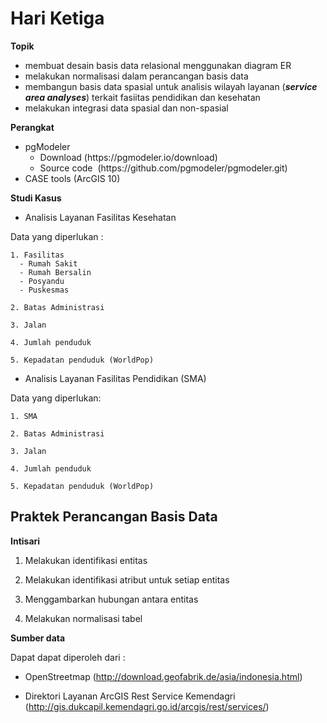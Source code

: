 # Hari Ketiga

**Topik** 

- membuat desain basis data relasional menggunakan diagram ER
- melakukan normalisasi dalam perancangan basis data
- membangun basis data spasial untuk analisis wilayah layanan (_**service area analyses**_) terkait fasiitas pendidikan dan kesehatan
- melakukan integrasi data spasial dan non-spasial


**Perangkat**

- pgModeler 
  - Download (https://pgmodeler.io/download)
  - Source code  (https://github.com/pgmodeler/pgmodeler.git)

- CASE tools (ArcGIS 10)

**Studi Kasus**

- Analisis Layanan Fasilitas Kesehatan

Data yang diperlukan :

```
1. Fasilitas 
  - Rumah Sakit
  - Rumah Bersalin
  - Posyandu
  - Puskesmas

2. Batas Administrasi

3. Jalan

4. Jumlah penduduk

5. Kepadatan penduduk (WorldPop)
```

- Analisis Layanan Fasilitas Pendidikan (SMA)

Data yang diperlukan:

```
1. SMA

2. Batas Administrasi

3. Jalan

4. Jumlah penduduk

5. Kepadatan penduduk (WorldPop)
```

## Praktek Perancangan Basis Data

**Intisari**

1. Melakukan identifikasi entitas

2. Melakukan identifikasi atribut untuk setiap entitas

3. Menggambarkan hubungan antara entitas

4. Melakukan normalisasi tabel


**Sumber data**

Dapat dapat diperoleh dari :

- OpenStreetmap ([http://download.geofabrik.de/asia/indonesia.html](http://download.geofabrik.de/asia/indonesia.html))

- Direktori Layanan ArcGIS Rest Service Kemendagri  ([http://gis.dukcapil.kemendagri.go.id/arcgis/rest/services/](http://gis.dukcapil.kemendagri.go.id/arcgis/rest/services/))




